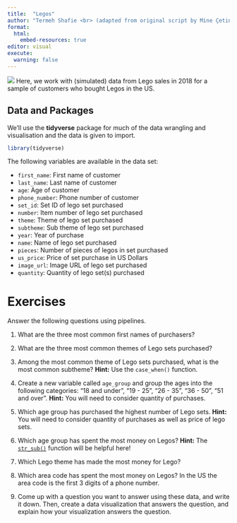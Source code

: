 ```yaml
---
title:  "Legos"
author: "Termeh Shafie <br> (adapted from original script by Mine Çetinkaya-Rundel)"
format:
  html:
    embed-resources: true
editor: visual
execute:
  warning: false
---
```


![](img/daniel-cheung-ZqqlOZyGG7g-unsplash.jpg) Here, we work with (simulated) data from Lego sales in 2018 for a sample of customers who bought Legos in the US.

## Data and Packages

We'll use the **tidyverse** package for much of the data wrangling and visualisation and the data is given to import.

```r
library(tidyverse)
```

The following variables are available in the data set:

-   `first_name`: First name of customer
-   `last_name`: Last name of customer
-   `age`: Age of customer
-   `phone_number`: Phone number of customer
-   `set_id`: Set ID of lego set purchased
-   `number`: Item number of lego set purchased
-   `theme`: Theme of lego set purchased
-   `subtheme`: Sub theme of lego set purchased
-   `year`: Year of purchase
-   `name`: Name of lego set purchased
-   `pieces`: Number of pieces of legos in set purchased
-   `us_price`: Price of set purchase in US Dollars
-   `image_url`: Image URL of lego set purchased
-   `quantity`: Quantity of lego set(s) purchased

# Exercises

Answer the following questions using pipelines.

1.  What are the three most common first names of purchasers?

2.  What are the three most common themes of Lego sets purchased?

3.  Among the most common theme of Lego sets purchased, what is the most common subtheme? **Hint:** Use the `case_when()` function.

4.  Create a new variable called `age_group` and group the ages into the following categories: "18 and under", "19 - 25", "26 - 35", "36 - 50", "51 and over". **Hint:** You will need to consider quantity of purchases.

5.  Which age group has purchased the highest number of Lego sets. **Hint:** You will need to consider quantity of purchases as well as price of lego sets.

6.  Which age group has spent the most money on Legos? **Hint:** The [`str_sub()`](https://stringr.tidyverse.org/reference/str_sub.html) function will be helpful here!

7.  Which Lego theme has made the most money for Lego?

8.  Which area code has spent the most money on Legos? In the US the area code is the first 3 digits of a phone number.

9.  Come up with a question you want to answer using these data, and write it down. Then, create a data visualization that answers the question, and explain how your visualization answers the question.
